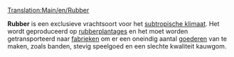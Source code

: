 [[Translation:Main/en/Rubber]]{{en/-}}
{{nl/Vracht|name=Rubber
|image=Rubberplantation.png
|geproduceerd=[[Main/nl/Rubberplantage|Rubberplantage]]
|geaccepteerd=[[Main/nl/Fabriek|Fabriek]]
}}

'''Rubber''' is een exclusieve vrachtsoort voor het [[Main/en/Klimaat/Nl#Subtropisch|subtropische klimaat]]. Het wordt geproduceerd op [[Main/nl/Rubberplantage|rubberplantages]] en het moet worden getransporteerd naar [[Main/nl/Fabriek|fabrieken]] om er een oneindig aantal [[Main/nl/Goederen|goederen]] van te maken, zoals banden, stevig speelgoed en een slechte kwaliteit kauwgom.